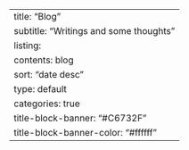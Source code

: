 ---
title: "Blog"
subtitle: "Writings and some thoughts"
listing:
  contents: blog
  sort: "date desc"
  type: default
  categories: true
title-block-banner: "#C6732F"
title-block-banner-color: "#ffffff"
---